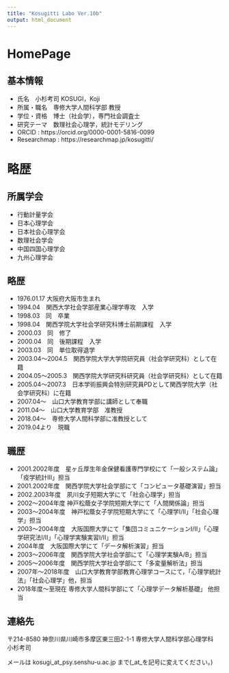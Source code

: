 ```yaml
---
title: "Kosugitti Labo Ver.10b"
output: html_document
---
```

# HomePage

## 基本情報

+ 氏名　小杉考司 KOSUGI，Koji
+ 所属・職名　専修大学人間科学部 教授
+ 学位・資格　博士（社会学），専門社会調査士
+ 研究テーマ　数理社会心理学，統計モデリング
+ ORCID : https://orcid.org/0000-0001-5816-0099
+ Researchmap : https://researchmap.jp/kosugitti/


# 略歴

## 所属学会

+ 行動計量学会
+ 日本心理学会
+ 日本社会心理学会
+ 数理社会学会
+ 中国四国心理学会
+ 九州心理学会

## 略歴

+ 1976.01.17 大阪府大阪市生まれ
+ 1994.04　関西大学社会学部産業心理学専攻　入学
+ 1998.03　同　卒業
+ 1998.04　関西学院大学社会学研究科博士前期課程　入学
+ 2000.03　同　修了
+ 2000.04　同　後期課程　入学
+ 2003.03　同　単位取得退学
+ 2003.04～2004.5　関西学院大学大学院研究員（社会学研究科）として在籍
+ 2004.05～2005.3　関西学院大学研究科研究員（社会学研究科）として在籍
+ 2005.04～2007.3　日本学術振興会特別研究員PDとして関西学院大学（社会学研究科）に在籍
+ 2007.04～　山口大学教育学部に講師として奉職
+ 2011.04～　山口大学教育学部　准教授
+ 2018.04〜　専修大学人間科学部に准教授として
+ 2019.04より　現職

## 職歴

+ 2001.2002年度　星ヶ丘厚生年金保健看護専門学校にて「一般システム論」「疫学統計III」担当
+ 2001.2002年度　関西学院大学社会学部にて「コンピュータ基礎演習」担当
+ 2002.2003年度　夙川女子短期大学にて「社会心理学」担当
+ 2002～2004年度 神戸松蔭女子学院短期大学にて「人間関係論」担当
+ 2003～2004年度　神戸松蔭女子学院短期大学にて「心理学I/II」「社会心理学」担当
+ 2003～2004年度　大阪国際大学にて「集団コミュニケーションI/II」「心理学研究法I/II」「心理学実験実習I/II」担当
+ 2004年度　大阪国際大学にて「データ解析演習」担当
+ 2003～2006年度　関西学院大学社会学部にて「心理学実験A/B」担当
+ 2005～2006年度　関西学院大学社会学部にて「多変量解析法」担当
+ 2007年〜2018年度　山口大学教育学部教育心理学コースにて，「心理学統計法」「社会心理学」他，担当
+ 2018年度〜至現在 専修大学人間科学部にて「心理学データ解析基礎」 他担当

## 連絡先

〒214-8580 神奈川県川崎市多摩区東三田2-1-1
専修大学人間科学部心理学科　 小杉考司

メールは kosugi_at_psy.senshu-u.ac.jp まで(_at_を記号に変えてください。)